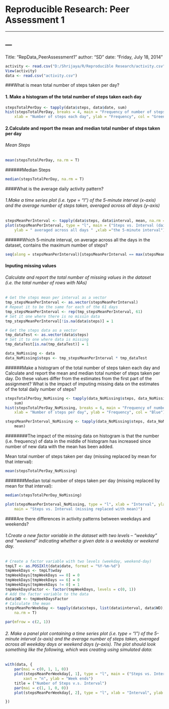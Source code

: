 # Reproducible Research: Peer Assessment 1


---

---
---
Title: "RepData_PeerAssessment1"
author: "SD"
date: "Friday, July 18, 2014"



```r
activity <- read.csv("D:/Shrijaya/R/Reproducible Research/activity.csv")
View(activity)
data <- read.csv("activity.csv")
```

###What is mean total number of steps taken per day?

#### 1. Make a histogram of the total number of steps taken each day



```r
stepsTotalPerDay <- tapply(data$steps, data$date, sum)
hist(stepsTotalPerDay, breaks = 4, main = "Frequency of number of steps per day", 
    xlab = "Number of steps each day", ylab = "Frequency", col = "Green")
```

#### 2.Calculate and report the mean and median total number of steps taken per day


###### Mean Steps
```r

mean(stepsTotalPerDay, na.rm = T)

```
######Median Steps
```r
median(stepsTotalPerDay, na.rm = T)
```
####What is the average daily activity pattern?

###### 1.Make a time series plot (i.e. type = "l") of the 5-minute interval (x-axis) and the average number of steps taken, averaged across all days (y-axis)
```r
stepsMeanPerInterval <- tapply(data$steps, data$interval, mean, na.rm = T)
plot(stepsMeanPerInterval, type = "l", main = ("Steps vs. Interval (daily average)"), 
    ylab = " averaged across all days " ,xlab ="the 5-minute interval")

```



######Which 5-minute interval, on average across all the days in the dataset, contains the maximum number of steps?
```r
seq(along = stepsMeanPerInterval)[stepsMeanPerInterval == max(stepsMeanPerInterval)]
```

#### Inputing missing values

###### Calculate and report the total number of missing values in the dataset (i.e. the total number of rows with NAs)

```r
# Get the steps mean per interval as a vector
tmp_stepsMeanPerInterval <- as.vector(stepsMeanPerInterval)
# Repeat it to be the same for each of the 61 days
tmp_stepsMeanPerInterval <- rep(tmp_stepsMeanPerInterval, 61)
# Set it one where there is no missin data
tmp_stepsMeanPerInterval[!is.na(data$steps)] = 1

# Get the steps data as a vector
tmp_dataTest <- as.vector(data$steps)
# Set it to one where data is missing
tmp_dataTest[is.na(tmp_dataTest)] = 1

data_NoMissing <- data
data_NoMissing$steps <- tmp_stepsMeanPerInterval * tmp_dataTest

```

######Make a histogram of the total number of steps taken each day and Calculate and report the mean and median total number of steps taken per day. Do these values differ from the estimates from the first part of the assignment? What is the impact of imputing missing data on the estimates of the total daily number of steps?
```r
stepsTotalPerDay_NoMissing <- tapply(data_NoMissing$steps, data_NoMissing$date, 
    sum)
hist(stepsTotalPerDay_NoMissing, breaks = 6, main = "Frequency of number of steps per day", 
    xlab = "Number of steps per day", ylab = "Frequency", col = "Blue")
```
```r
stepsMeanPerInterval_NoMissing <- tapply(data_NoMissing$steps, data_NoMissing$interval, 
    mean)
```
########The impact of the missing data on histogram is that the number (i.e. frequency) of data in the middle of histogram has increased since number of new data with the mean has been added.

Mean total number of steps taken per day (missing replaced by mean for that interval):
```r
mean(stepsTotalPerDay_NoMissing)
```
#######Median total number of steps taken per day (missing replaced by mean for that interval):
```r
median(stepsTotalPerDay_NoMissing)
```
```r
plot(stepsMeanPerInterval_NoMissing, type = "l", xlab = "Interval", ylab = "Number of Steps", 
    main = "Steps vs. Interval (missing replaced with mean)")
```



####Are there differences in activity patterns between weekdays and weekends?

###### 1.Create a new factor variable in the dataset with two levels – “weekday” and “weekend” indicating whether a given date is a weekday or weekend day.

```r
# Create a factor variable with two levels (weekday, weekend-day)
tmpLT <- as.POSIXlt(data$date, format = "%Y-%m-%d")
tmpWeekDays <- tmpLT$wday
tmpWeekDays[tmpWeekDays == 0] = 0
tmpWeekDays[tmpWeekDays == 6] = 0
tmpWeekDays[tmpWeekDays != 0] = 1
tmpWeekDaysFactor <- factor(tmpWeekDays, levels = c(0, 1))
# Add the factor variable to the data
data$WD <- tmpWeekDaysFactor
# Calculate the mean
stepsMeanPerWeekday <- tapply(data$steps, list(data$interval, data$WD), mean, 
    na.rm = T)

par(mfrow = c(2, 1))


```
###### 2.    Make a panel plot containing a time series plot (i.e. type = "l") of the 5-minute interval (x-axis) and the average number of steps taken, averaged across all weekday days or weekend days (y-axis). The plot should look something like the following, which was creating using simulated data:

```r
with(data, {
    par(mai = c(0, 1, 1, 0))
    plot(stepsMeanPerWeekday[, 1], type = "l", main = ("Steps vs. Interval"), 
        xaxt = "n", ylab = "Week ends")
    title = ("Number of Steps v.s. Interval")
    par(mai = c(1, 1, 0, 0))
    plot(stepsMeanPerWeekday[, 2], type = "l", xlab = "Interval", ylab = "Week days")

})
```

